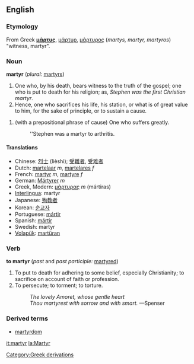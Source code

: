 {{wikipedia}}
==English==
=== Etymology ===
From Greek '''[[μάρτυς]]''', [[μάρτυρ]], [[μάρτυρος]] (''martys, martyr, martyros'') "witness, martyr".

=== Noun ===
'''martyr''' (''plural:'' [[martyrs]])

#One who, by his death, bears witness to the truth of the gospel; one who is put to death for his religion; as, ''Stephen was the first Christian martyr''.
#Hence, one who sacrifices his life, his station, or what is of great value to him, for the sake of principle, or to sustain a cause.  
<!-- above are Webster 1913 defs  -->
# (with a prepositional phrase of cause) One who suffers greatly.
#:''Stephen was a martyr to arthritis.

==== Translations ====
*Chinese: [[烈士]] (lièshì); [[受難者]], [[受难者]]
*Dutch: [[martelaar]] ''m'', [[martelares]] ''f''
*French: [[martyr]] ''m'', [[martyre]] ''f''
*German: [[Märtyrer]] ''m''
*Greek, Modern: [[μάρτυρας]] ''m'' (mártiras)
*[[Interlingua]]: martyr
*Japanese: [[殉教者]]
*Korean: [[순교자]]
*Portuguese: [[mártir]]
*Spanish: [[mártir]]
*Swedish: martyr
*[[Volapük]]: [[martüran]]

=== Verb ===
'''to martyr''' (''past'' and ''past participle:'' [[martyred]])

#To put to death for adhering to some belief, especially Christianity; to sacrifice on account of faith or profession.
#To persecute; to torment; to torture.
#:''The lovely Amoret, whose gentle heart'' 
#:''Thou martyrest with sorrow and with smart.'' —Spenser
<!-- webstah again -->

===Derived terms===
*[[martyrdom]]

[[Category:Greek derivations]]

[[it:martyr]]
[[la:Martyr]]